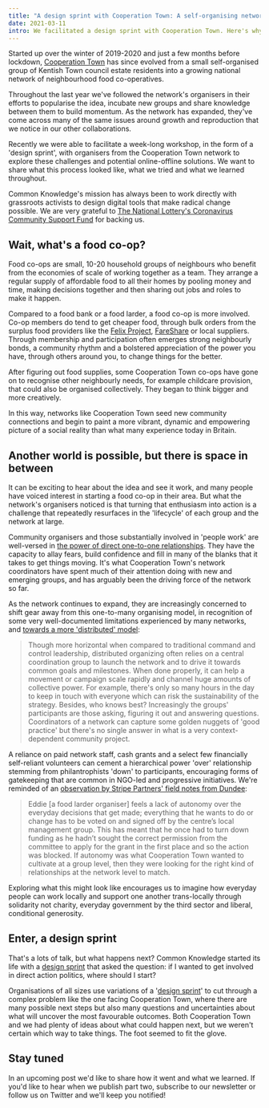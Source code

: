```yaml
---
title: "A design sprint with Cooperation Town: A self-organising network of food co-ops (Part 1)"
date: 2021-03-11
intro: We facilitated a design sprint with Cooperation Town. Here's why.
---
```


Started up over the winter of 2019-2020 and just a few months before lockdown, [Cooperation Town](https://cooperation.town/) has since evolved from a small self-organised group of Kentish Town council estate residents into a growing national network of neighbourhood food co-operatives.

Throughout the last year we've followed the network's organisers in their efforts to popularise the idea, incubate new groups and share knowledge between them to build momentum. As the network has expanded, they've come across many of the same issues around growth and reproduction that we notice in our other collaborations.

Recently we were able to facilitate a week-long workshop, in the form of a 'design sprint', with organisers from the Cooperation Town network to explore these challenges and potential online-offline solutions. We want to share what this process looked like, what we tried and what we learned throughout.

Common Knowledge's mission has always been to work directly with grassroots activists to design digital tools that make radical change possible. We are very grateful to [The National Lottery's Coronavirus Community Support Fund](https://www.tnlcommunityfund.org.uk/funding/covid-19) for backing us.

## Wait, what's a food co-op?

Food co-ops are small, 10-20 household groups of neighbours who benefit from the economies of scale of working together as a team. They arrange a regular supply of affordable food to all their homes by pooling money and time, making decisions together and then sharing out jobs and roles to make it happen.

Compared to a food bank or a food larder, a food co-op is more involved. Co-op members do tend to get cheaper food, through bulk orders from the surplus food providers like the [Felix Project](https://thefelixproject.org/), [FareShare](https://fareshare.org.uk/) or local suppliers. Through membership and participation often emerges strong neighbourly bonds, a community rhythm and a bolstered appreciation of the power you have, through others around you, to change things for the better.

After figuring out food supplies, some Cooperation Town co-ops have gone on to recognise other neighbourly needs, for example childcare provision, that could also be organised collectively. They began to think bigger and more creatively.

In this way, networks like Cooperation Town seed new community connections and begin to paint a more vibrant, dynamic and empowering picture of a social reality than what many experience today in Britain.

## Another world is possible, but there is space in between

It can be exciting to hear about the idea and see it work, and many people have voiced interest in starting a food co-op in their area. But what the network's organisers noticed is that turning that enthusiasm into action is a challenge that repeatedly resurfaces in the 'lifecycle' of each group and the network at large.

Community organisers and those substantially involved in 'people work' are well-versed in [the power of direct one-to-one relationships](https://www.corganisers.org.uk/what-is-community-organising/our-framework/). They have the capacity to allay fears, build confidence and fill in many of the blanks that it takes to get things moving. It's what Cooperation Town's network coordinators have spent much of their attention doing with new and emerging groups, and has arguably been the driving force of the network so far.

As the network continues to expand, they are increasingly concerned to shift gear away from this one-to-many organising model, in recognition of some very well-documented limitations experienced by many networks, and [towards a more 'distributed' model](https://blueprintsfc.org/guide/distributed-organizing/):

> Though more horizontal when compared to traditional command and control leadership, distributed organizing often relies on a central coordination group to launch the network and to drive it towards common goals and milestones. When done properly, it can help a movement or campaign scale rapidly and channel huge amounts of collective power.
For example, there's only so many hours in the day to keep in touch with everyone which can risk the sustainability of the strategy. Besides, who knows best? Increasingly the groups' participants are those asking, figuring it out and answering questions. Coordinators of a network can capture some golden nuggets of 'good practice' but there's no single answer in what is a very context-dependent community project.

A reliance on paid network staff, cash grants and a select few financially self-reliant volunteers can cement a hierarchical power 'over' relationship stemming from philantrophists 'down' to participants, encouraging forms of gatekeeping that are common in NGO-led and progressive initiatives. We're reminded of an [observation by Stripe Partners' field notes from Dundee](https://medium.com/digitalfund/live-fieldnotes-dundee-d579bdcd1357):

> Eddie [a food larder organiser] feels a lack of autonomy over the everyday decisions that get made; everything that he wants to do or change has to be voted on and signed off by the centre’s local management group. This has meant that he once had to turn down funding as he hadn’t sought the correct permission from the committee to apply for the grant in the first place and so the action was blocked.
If autonomy was what Cooperation Town wanted to cultivate at a group level, then they were looking for the right kind of relationships at the network level to match.

Exploring what this might look like encourages us to imagine how everyday people can work locally and support one another trans-locally through solidarity not charity, everyday government by the third sector and liberal, conditional generosity.

## Enter, a design sprint

That's a lots of talk, but what happens next? Common Knowledge started its life with a [design sprint](https://www.mightybytes.com/blog/how-to-design-sprints-social-impact-projects/) that asked the question: if I wanted to get involved in direct action politics, where should I start?

Organisations of all sizes use variations of a '[design sprint](https://reasondigital.com/blog/design-sprints-for-social-change/)' to cut through a complex problem like the one facing Cooperation Town, where there are many possible next steps but also many questions and uncertainties about what will uncover the most favourable outcomes. Both Cooperation Town and we had plenty of ideas about what could happen next, but we weren't certain which way to take things. The foot seemed to fit the glove.

## Stay tuned

In an upcoming post we'd like to share how it went and what we learned. If you'd like to hear when we publish part two, subscribe to our newsletter or follow us on Twitter and we'll keep you notified!
